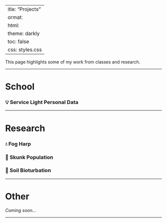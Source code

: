  ---
title: "Projects"
format: 
  html:
    theme: darkly
    toc: false
    css: styles.css
---

This page highlights some of my work from classes and research.

---

# School

<!-- Container for the first project with clickable title to toggle details -->
<div class="project">
  <h3 onclick="toggleContent('proj1', this)" style="cursor:pointer;">
    💡 Service Light Personal Data
  </h3>

  <!-- Hidden content details for project 1, toggled by clicking the title -->
  <div id="proj1" class="project-details" hidden>

**School:** UCSB  
**Course:** ENVS 193DS – Data Science for Environmental Studies  

Ongoing project that explores the relationship between lighting conditions and service calls using a self-collected dataset (n=108). Created a bar chart, summary table, and a blinking lightboard animation (gif). See visuals.

**Tools Used:**  
RStudio (tidyverse, here, flextable, janitor, ggtext, ggfx, gganimate, showtext), Quarto

**Reflection:**  
This project made me think harder about data than I expected. After collecting and working with my own dataset, I gained a deeper respect for the messiness of real-world data.

**Code Snippet:**

```r
clean_service_data <- service_data |>
  mutate(
    help = as.logical(toupper(help)),
    working = as.logical(toupper(working))
  )
```
**Visuals:**  

<!-- Thumbnails with modal popups -->
<a href="javascript:void(0)" onclick="openModal('/media/light_table.jpg', 'Service Light Table')">
  <img src="/media/light_table.jpg" alt="Service Light Table" width="150" style="border-radius:8px; margin-right:10px;">
</a>

<a href="javascript:void(0)" onclick="openModal('/media/service_light_bar.jpg', 'Bar Chart')">
  <img src="/media/service_light_bar.jpg" alt="Bar Chart" width="150" style="border-radius:8px; margin-right:10px;">
</a>

<a href="javascript:void(0)" onclick="openModal('/media/blinking_lights.gif', 'Blinking Lights Animation')">
  <img src="/media/blinking_lights.gif" alt="Blinking Lights Animation" width="150" style="border-radius:8px;">
</a>

**Resources**

[GitHub Repo](https://github.com/RebeccaLMartinez/ENVS-193DS_homework-03)  
[View Live](https://rebeccalmartinez.github.io/ENVS-193DS_homework-03/code/ENVS-193DS_homework-03.html)

  </div>
</div>

---

# Research

<!-- Fog Harp Device -->
<div class="project">
  <h3 onclick="toggleContent('proj2', this)" style="cursor:pointer;">
    💧 Fog Harp
  </h3>
  <div id="proj2" class="project-details" hidden>
_Under construction…_
  </div>
</div>

<div class="project">
  <h3 onclick="toggleContent('proj3', this)" style="cursor:pointer;">
    🦨 Skunk Population
  </h3>
  <div id="proj3" class="project-details" hidden>
_Under construction…_
  </div>
</div>

<div class="project">
  <h3 onclick="toggleContent('proj4', this)" style="cursor:pointer;">
    🌱 Soil Bioturbation
  </h3>
  <div id="proj4" class="project-details" hidden>
_Under construction…_
  </div>
</div>

---

# Other  

*Coming soon…*

---

<!-- Modal markup -->
<div id="modal"
     onclick="closeModal(event)"
     style="display:none;position:fixed;inset:0;
            background:rgba(0,0,0,.85);
            justify-content:center;align-items:center;
            flex-direction:column;z-index:1000;">
  <span class="modal-close"
        style="position:absolute;top:10px;right:20px;
               color:#fff;font-size:2rem;cursor:pointer;">&times;</span>
  <img id="modal-img"
       alt="Enlarged visual"
       style="max-width:90vw;max-height:80vh;border-radius:8px;">
  <div id="modal-caption"
       style="color:#eee;margin-top:10px;font-style:italic;text-align:center;"></div>
</div>

<!-- JavaScript -->
<script>
  // Toggle open/close project details
  function toggleContent(id, header) {
    const block = document.getElementById(id);
    block.toggleAttribute('hidden');
    header.style.fontWeight = block.hasAttribute('hidden') ? 'normal' : 'bold';
  }

  // Open image modal
  function openModal(src, captionText) {
    const modal = document.getElementById('modal');
    modal.style.display = 'flex';
    document.getElementById('modal-img').src = src;
    document.getElementById('modal-caption').textContent = captionText || '';
  }

  // Close modal if clicking outside image or on X
  function closeModal(e) {
    const modal = document.getElementById('modal');
    if (e.target === modal || e.target.classList.contains('modal-close')) {
      modal.style.display = 'none';
      document.getElementById('modal-img').removeAttribute('src'); // Clear image
      document.getElementById('modal-caption').textContent = '';    // Clear caption
    }
  }
</script>